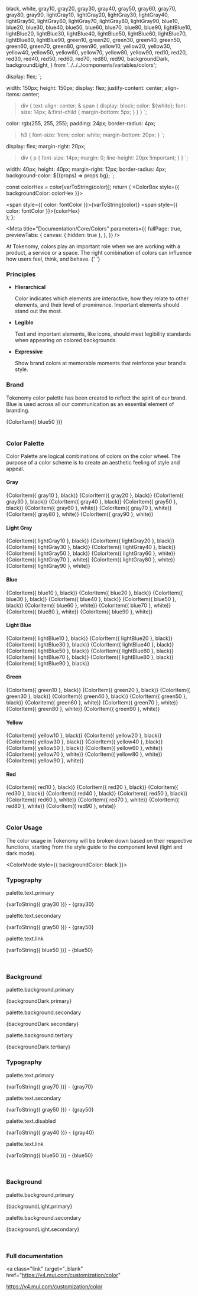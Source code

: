   black,
  white,
  gray10,
  gray20,
  gray30,
  gray40,
  gray50,
  gray60,
  gray70,
  gray80,
  gray90,
  lightGray10,
  lightGray20,
  lightGray30,
  lightGray40,
  lightGray50,
  lightGray60,
  lightGray70,
  lightGray80,
  lightGray90,
  blue10,
  blue20,
  blue30,
  blue40,
  blue50,
  blue60,
  blue70,
  blue80,
  blue90,
  lightBlue10,
  lightBlue20,
  lightBlue30,
  lightBlue40,
  lightBlue50,
  lightBlue60,
  lightBlue70,
  lightBlue80,
  lightBlue90,
  green10,
  green20,
  green30,
  green40,
  green50,
  green60,
  green70,
  green80,
  green90,
  yellow10,
  yellow20,
  yellow30,
  yellow40,
  yellow50,
  yellow60,
  yellow70,
  yellow80,
  yellow90,
  red10,
  red20,
  red30,
  red40,
  red50,
  red60,
  red70,
  red80,
  red90,
  backgroundDark,
  backgroundLight,
} from '../../../components/variables/colors';

  display: flex;
`;

  width: 150px;
  height: 150px;
  display: flex;
  justify-content: center;
  align-items: center;
  > div {
    text-align: center;
    & span {
      display: block;
      color: ${white};
      font-size: 14px;
      &:first-child {
        margin-bottom: 5px;
      }
    }
  }
`;

  color: rgb(255, 255, 255);
  padding: 24px;
  border-radius: 4px;
  > h3 {
    font-size: 1rem;
    color: white;
    margin-bottom: 20px;
  }
`;

  display: flex;
  margin-right: 20px;
  > div {
    p {
      font-size: 14px;
      margin: 0;
      line-height: 20px !important;
    }
  }
`;

  width: 40px;
  height: 40px;
  margin-right: 12px;
  border-radius: 4px;
  background-color: ${(props) => props.bg};
`;


  const colorHex = color[varToString(color)];
  return (
    <ColorBox style={{ backgroundColor: colorHex }}>
      <div>
        <span style={{ color: fontColor }}>{varToString(color)}</span>
        <span style={{ color: fontColor }}>{colorHex}</span>
      </div>
    </ColorBox>
  );
};

<Meta
  title="Documentation/Core/Colors"
  parameters={{
    fullPage: true,
    previewTabs: {
      canvas: { hidden: true },
    },
  }}
/>

<div className="wrapper-docs">
  <Title>Colors</Title>
<Subtitle>
  At Tokenomy, colors play an important role when we are working with a product,
  a service or a space. The right combination of colors can influence how users
  feel, think, and behave.
</Subtitle>{' '}

### Principles

<ul>
  <li>
    <b>Hierarchical</b>
    <p>
      Color indicates which elements are interactive, how they relate to other
      elements, and their level of prominence. Important elements should stand
      out the most.
    </p>
  </li>
  <li>
    <b>Legible</b>
    <p>
      Text and important elements, like icons, should meet legibility standards
      when appearing on colored backgrounds.
    </p>
  </li>
  <li>
    <b>Expressive</b>
    <p>
      Show brand colors at memorable moments that reinforce your brand’s style.
    </p>
  </li>
</ul>

### Brand

<p>
  Tokenomy color palette has been created to reflect the spirit of our brand.
  Blue is used across all our communication as an essential element of branding.
</p>

<Section>{ColorItem({ blue50 })}</Section>

<br />

### Color Palette

<p>
  Color Palette are logical combinations of colors on the color wheel. The
  purpose of a color scheme is to create an aesthetic feeling of style and
  appeal.
</p>

<h4>Gray</h4>
<Section>
  {ColorItem({ gray10 }, black)}
  {ColorItem({ gray20 }, black)}
  {ColorItem({ gray30 }, black)}
  {ColorItem({ gray40 }, black)}
  {ColorItem({ gray50 }, black)}
  {ColorItem({ gray60 }, white)}
  {ColorItem({ gray70 }, white)}
  {ColorItem({ gray80 }, white)}
  {ColorItem({ gray90 }, white)}
</Section>

<h4>Light Gray</h4>
<Section>
  {ColorItem({ lightGray10 }, black)}
  {ColorItem({ lightGray20 }, black)}
  {ColorItem({ lightGray30 }, black)}
  {ColorItem({ lightGray40 }, black)}
  {ColorItem({ lightGray50 }, black)}
  {ColorItem({ lightGray60 }, white)}
  {ColorItem({ lightGray70 }, white)}
  {ColorItem({ lightGray80 }, white)}
  {ColorItem({ lightGray90 }, white)}
</Section>

<h4>Blue</h4>
<Section>
  {ColorItem({ blue10 }, black)}
  {ColorItem({ blue20 }, black)}
  {ColorItem({ blue30 }, black)}
  {ColorItem({ blue40 }, black)}
  {ColorItem({ blue50 }, black)}
  {ColorItem({ blue60 }, white)}
  {ColorItem({ blue70 }, white)}
  {ColorItem({ blue80 }, white)}
  {ColorItem({ blue90 }, white)}
</Section>

<h4>Light Blue</h4>
<Section>
  {ColorItem({ lightBlue10 }, black)}
  {ColorItem({ lightBlue20 }, black)}
  {ColorItem({ lightBlue30 }, black)}
  {ColorItem({ lightBlue40 }, black)}
  {ColorItem({ lightBlue50 }, black)}
  {ColorItem({ lightBlue60 }, black)}
  {ColorItem({ lightBlue70 }, black)}
  {ColorItem({ lightBlue80 }, black)}
  {ColorItem({ lightBlue90 }, black)}
</Section>

<h4>Green</h4>
<Section>
  {ColorItem({ green10 }, black)}
  {ColorItem({ green20 }, black)}
  {ColorItem({ green30 }, black)}
  {ColorItem({ green40 }, black)}
  {ColorItem({ green50 }, black)}
  {ColorItem({ green60 }, white)}
  {ColorItem({ green70 }, white)}
  {ColorItem({ green80 }, white)}
  {ColorItem({ green90 }, white)}
</Section>

<h4>Yellow</h4>
<Section>
  {ColorItem({ yellow10 }, black)}
  {ColorItem({ yellow20 }, black)}
  {ColorItem({ yellow30 }, black)}
  {ColorItem({ yellow40 }, black)}
  {ColorItem({ yellow50 }, black)}
  {ColorItem({ yellow60 }, white)}
  {ColorItem({ yellow70 }, white)}
  {ColorItem({ yellow80 }, white)}
  {ColorItem({ yellow90 }, white)}
</Section>

<h4>Red</h4>
<Section>
  {ColorItem({ red10 }, black)}
  {ColorItem({ red20 }, black)}
  {ColorItem({ red30 }, black)}
  {ColorItem({ red40 }, black)}
  {ColorItem({ red50 }, black)}
  {ColorItem({ red60 }, white)}
  {ColorItem({ red70 }, white)}
  {ColorItem({ red80 }, white)}
  {ColorItem({ red90 }, white)}
</Section>

<br />

### Color Usage

<p>
  The color usage in Tokenomy will be broken down based on their respective
  functions, starting from the style guide to the component level (light and
  dark mode).
</p>

<ColorMode style={{ backgroundColor: black }}>
  <h3 style={{ color: white }}>Typography</h3>
  <div style={{ display: 'flex' }}>
    <ColorModeItem>
      <ColorModeBox bg={gray30}></ColorModeBox>
      <div>
        <p style={{color: white}}>palette.text.primary</p>
        <p style={{color: white}}>
          {varToString({ gray30 })} - {gray30}
        </p>
      </div>
    </ColorModeItem>
    <ColorModeItem>
      <ColorModeBox bg={gray50}></ColorModeBox>
      <div>
        <p style={{color: white}}>palette.text.secondary</p>
        <p style={{color: white}}>
          {varToString({ gray50 })} - {gray50}
        </p>
      </div>
    </ColorModeItem>
    <ColorModeItem>
      <ColorModeBox bg={blue50}></ColorModeBox>
      <div>
        <p style={{color: white}}>palette.text.link</p>
        <p style={{color: white}}>
          {varToString({ blue50 })} - {blue50}
        </p>
      </div>
    </ColorModeItem>
  </div>

<br />

  <h3 style={{ color: white }}>Background</h3>
  <div style={{ display: 'flex' }}>
    <ColorModeItem>
      <ColorModeBox bg={backgroundDark.primary}></ColorModeBox>
      <div>
        <p style={{color: white}}>palette.background.primary</p>
        <p style={{color: white}}>
          {backgroundDark.primary}
        </p>
      </div>
    </ColorModeItem>
    <ColorModeItem>
      <ColorModeBox bg={backgroundDark.secondary}></ColorModeBox>
      <div>
        <p style={{color: white}}>palette.background.secondary</p>
        <p style={{color: white}}>
          {backgroundDark.secondary}
        </p>
      </div>
    </ColorModeItem>
    <ColorModeItem>
      <ColorModeBox bg={backgroundDark.tertiary}></ColorModeBox>
      <div>
        <p style={{color: white}}>palette.background.tertiary</p>
        <p style={{color: white}}>
          {backgroundDark.tertiary}
        </p>
      </div>
    </ColorModeItem>
  </div>
</ColorMode>
<ColorMode style={{ backgroundColor: white }}>
  <h3 style={{ color: black }}>Typography</h3>
  <div style={{ display: 'flex' }}>
    <ColorModeItem>
      <ColorModeBox bg={gray70}></ColorModeBox>
      <div>
        <p style={{color: black}}>palette.text.primary</p>
        <p style={{color: black}}>
          {varToString({ gray70 })} - {gray70}
        </p>
      </div>
    </ColorModeItem>
    <ColorModeItem>
      <ColorModeBox bg={gray50}></ColorModeBox>
      <div>
        <p style={{color: black}}>palette.text.secondary</p>
        <p style={{color: black}}>
          {varToString({ gray50 })} - {gray50}
        </p>
      </div>
    </ColorModeItem>
    <ColorModeItem>
      <ColorModeBox bg={gray40}></ColorModeBox>
      <div>
        <p style={{color: black}}>palette.text.disabled</p>
        <p style={{color: black}}>
          {varToString({ gray40 })} - {gray40}
        </p>
      </div>
    </ColorModeItem>
    <ColorModeItem>
      <ColorModeBox bg={blue50}></ColorModeBox>
      <div>
        <p style={{color: black}}>palette.text.link</p>
        <p style={{color: black}}>
          {varToString({ blue50 })} - {blue50}
        </p>
      </div>
    </ColorModeItem>
  </div>

<br />

  <h3 style={{ color: black }}>Background</h3>
  <div style={{ display: 'flex' }}>
    <ColorModeItem>
      <ColorModeBox bg={backgroundLight.primary}></ColorModeBox>
      <div>
        <p style={{color: black}}>palette.background.primary</p>
        <p style={{color: black}}>
          {backgroundLight.primary}
        </p>
      </div>
    </ColorModeItem>
    <ColorModeItem>
      <ColorModeBox bg={backgroundLight.secondary}></ColorModeBox>
      <div>
        <p style={{color: black}}>palette.background.secondary</p>
        <p style={{color: black}}>
          {backgroundLight.secondary}
        </p>
      </div>
    </ColorModeItem>
  </div>
</ColorMode>

<br />

### Full documentation

<a
  class="link"
  target="_blank"
  href="https://v4.mui.com/customization/color"
>
  https://v4.mui.com/customization/color
</a>

</div>